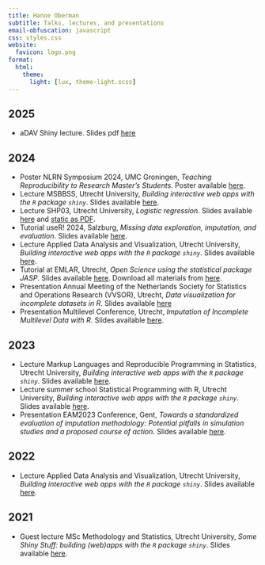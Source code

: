 ```yaml
---
title: Hanne Oberman 
subtitle: Talks, lectures, and presentations
email-obfuscation: javascript
css: styles.css
website: 
  favicon: logo.png
format:
  html:
    theme: 
      light: [lux, theme-light.scss]
---
```


<center>

<link rel=stylesheet href="https://cdnjs.cloudflare.com/ajax/libs/font-awesome/6.7.2/css/all.min.css">
<link rel=stylesheet href="https://cdn.jsdelivr.net/gh/jpswalsh/academicons@1/css/academicons.min.css">
<a rel="me" href="https://mastodon.social/@oberman"></a>

<a href=https://hanneoberman.github.io/ class="fa fa-home"></a>
<a href=https://www.uu.nl/staff/HIOberman class="fa fa-building"></a>
<a href=mailto:h.i.oberman@uu.nl class="fa fa-envelope"></a>
<a href=https://orcid.org/0000-0003-3276-2141 class="ai ai-orcid"></a>
<a href=https://github.com/hanneoberman/ class="fa-brands fa-github"></a>
<a href=https://www.linkedin.com/in/hanneoberman/ class="fa-brands fa-linkedin"></a>
<a href=https://mastodon.social/@oberman class="fa-brands fa-mastodon"></a>
<a href=https://twitter.com/hioberman class="fa-brands fa-twitter"></a>
<a href=https://bsky.app/profile/oberman.bsky.social class="fa-brands fa-bluesky"></a>

</center>

## 2025

- aDAV Shiny lecture. Slides pdf [here](https://hanneoberman.github.io/presentations/2025/ADAV/shiny.pdf)

## 2024

- Poster NLRN Symposium 2024, UMC Groningen, *Teaching Reproducibility to Research Master's Students*. Poster available [here](https://hanneoberman.github.io/presentations/2024/NLRN/poster.pdf).
- Lecture MSBBSS, Utrecht University, *Building interactive web apps with the `R` package `shiny`*. Slides available [here](https://hanneoberman.github.io/presentations/2024/markup/lecture.pdf).
- Lecture SHP03, Utrecht University, *Logistic regression*. Slides available [here](https://hanneoberman.github.io/presentations/2024/SHP03/logistic.html) and [static as PDF](https://hanneoberman.github.io/presentations/2024/SHP03/logistic.pdf).
- Tutorial useR! 2024, Salzburg, *Missing data exploration, imputation, and evaluation*. Slides available [here](https://hanneoberman.github.io/presentations/2024/useR/slides.html).
- Lecture Applied Data Analysis and Visualization, Utrecht University,  *Building interactive web apps with the `R` package `shiny`*. Slides available [here](https://hanneoberman.github.io/presentations/2024/ADAV/shiny.pdf).
- Tutorial at EMLAR, Utrecht, *Open Science using the statistical package JASP*. Slides available [here](https://hanneoberman.github.io/presentations/2024/EMLAR/OpenYourScience.pdf). Download all materials from [here](https://hanneoberman.github.io/presentations/2024/EMLAR/EMLAR.zip).
- Presentation Annual Meeting of the Netherlands Society for Statistics and Operations Research (VVSOR), Utrecht, *Data visualization for incomplete datasets in R*. Slides available [here](https://hanneoberman.github.io/presentations/2024/VVSOR/Data_visualization_for_incomplete_datasets_in_R.html)
- Presentation Multilevel Conference, Utrecht, *Imputation of Incomplete Multilevel Data with R*. Slides available [here](https://hanneoberman.github.io/presentations/2024/Multilevel/ImputationOfIncompleteMultilevelDataWithR.html).

## 2023

- Lecture Markup Languages and Reproducible Programming in Statistics, Utrecht University,  *Building interactive web apps with the `R` package `shiny`*. Slides available [here](https://hanneoberman.github.io/presentations/2023/MLaRPiS/lecture.pdf).
- Lecture summer school Statistical Programming with R, Utrecht University,  *Building interactive web apps with the `R` package `shiny`*. Slides available [here](https://hanneoberman.github.io/presentations/2023/R_summer_school/lecture.pdf).
- Presentation EAM2023 Conference, Gent, *Towards a standardized evaluation of imputation methodology: Potential pitfalls in simulation studies and a proposed course of action*. Slides available [here](https://hanneoberman.github.io/presentations/2023/EAM/presentation.html).

## 2022

- Lecture Applied Data Analysis and Visualization, Utrecht University, *Building interactive web apps with the `R` package `shiny`*. Slides available [here](https://hanneoberman.github.io/presentations/2022/shiny/Building interactive web apps.pdf).

## 2021

- Guest lecture MSc Methodology and Statistics, Utrecht University, *Some Shiny Stuff: building (web)apps with the `R` package `shiny`*. Slides available [here](https://hanneoberman.github.io/presentations/2021/shiny/static/shiny_guest_lecture_static.html).
